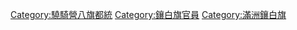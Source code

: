 [[Category:驍騎營八旗都統|Category:驍騎營八旗都統]]
[[Category:鑲白旗官員|Category:鑲白旗官員]]
[[Category:滿洲鑲白旗|Category:滿洲鑲白旗]]